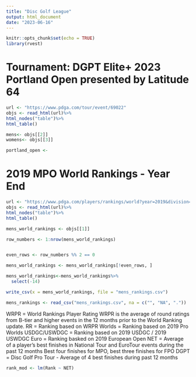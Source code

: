 ```yaml
---
title: "Disc Golf League"
output: html_document
date: "2023-06-16"
---
```


```r
knitr::opts_chunk$set(echo = TRUE)
library(rvest)
```
# Tournament: DGPT Elite+ 2023 Portland Open presented by Latitude 64
```r
url <- "https://www.pdga.com/tour/event/69022"
objs <- read_html(url)%>%
html_nodes("table")%>%
html_table()

mens<- objs[[2]]
womens<- objs[[3]]

portland_open <- 
```

# 2019 MPO World Rankings - Year End
```r
url <- "https://www.pdga.com/players/rankings/world?year=2019&division=MPO"
objs <- read_html(url)%>%
html_nodes("table")%>%
html_table()

mens_world_rankings <- objs[[1]]

row_numbers <- 1:nrow(mens_world_rankings)


even_rows <- row_numbers %% 2 == 0

mens_world_rankings <- mens_world_rankings[!even_rows, ]

mens_world_rankings<-mens_world_rankings%>%
  select(-14)

write_csv(x = mens_world_rankings, file = "mens_rankings.csv")

mens_rankings <- read_csv("mens_rankings.csv", na = c("", "NA", "."))


```

WRPR = World Rankings Player Rating
WRPR is the average of round ratings from B-tier and higher events in the 12 months prior to the World Ranking update.
RR = Ranking based on WRPR
Worlds = Ranking based on 2019 Pro Worlds
USDGC/USWDGC = Ranking based on 2019 USDGC / 2019 USWDGC
Euro = Ranking basked on 2019 European Open
NET = Average of a player's best finishes in National Tour and EuroTour events during the past 12 months
Best four finishes for MPO, best three finishes for FPO
DGPT = Disc Golf Pro Tour - Average of 4 best finishes during past 12 months

```r
rank_mod <- lm(Rank ~ NET)
```

